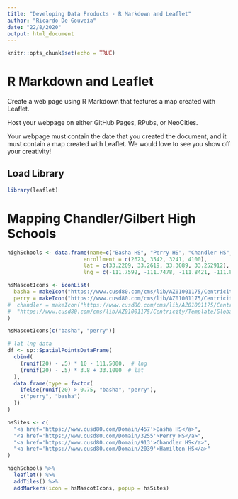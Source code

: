 ```yaml
---
title: "Developing Data Products - R Markdown and Leaflet"
author: "Ricardo De Gouveia"
date: "22/8/2020"
output: html_document
---
```


```r
knitr::opts_chunk$set(echo = TRUE)
```

# R Markdown and Leaflet


Create a web page using R Markdown that features a map created with Leaflet.

Host your webpage on either GitHub Pages, RPubs, or NeoCities.

Your webpage must contain the date that you created the document, and it must contain a map created with Leaflet. We would love to see you show off your creativity!

## Load Library

```r
library(leaflet)
```

# Mapping Chandler/Gilbert High Schools

```r
highSchools <- data.frame(name=c("Basha HS", "Perry HS", "Chandler HS", "Hamilton HS"),
                        enrollment = c(2623, 3542, 3241, 4100),
                        lat = c(33.2209, 33.2619, 33.3089, 33.252912),
                        lng = c(-111.7592, -111.7478, -111.8421, -111.842714))

hsMascotIcons <- iconList(
  basha = makeIcon("https://www.cusd80.com/cms/lib/AZ01001175/Centricity/Template/GlobalAssets/images///logos/bhs-logo.png", iconWidth = 31, iconHeight = 31),
  perry = makeIcon("https://www.cusd80.com/cms/lib/AZ01001175/Centricity/Template/GlobalAssets/images///logos/phs-logo.png", iconWidth = 31, iconHeight = 31)               
#  chandler = makeIcon("https://www.cusd80.com/cms/lib/AZ01001175/Centricity/Template/GlobalAsse#ts/images///logos/chs-logo.png", iconWidth = 31, iconHeight = 31)
#  "https://www.cusd80.com/cms/lib/AZ01001175/Centricity/Template/GlobalAsse#ts/images///logos/hhs-logo.png",
)

hsMascotIcons[c("basha", "perry")]
```

```r
# lat lng data
df <- sp::SpatialPointsDataFrame(
  cbind(
    (runif(20) - .5) * 10 - 111.5000,  # lng
    (runif(20) - .5) * 3.8 + 33.1000  # lat
  ),
  data.frame(type = factor(
    ifelse(runif(20) > 0.75, "basha", "perry"),
    c("perry", "basha")
  ))
)

hsSites <- c(
  "<a href='https://www.cusd80.com/Domain/457'>Basha HS</a>",
  "<a href='https://www.cusd80.com/Domain/3255'>Perry HS</a>",
  "<a href='https://www.cusd80.com/Domain/913'>Chandler HS</a>",
  "<a href='https://www.cusd80.com/Domain/2039'>Hamilton HS</a>"
)

highSchools %>%
  leaflet() %>%
  addTiles() %>%
  addMarkers(icon = hsMascotIcons, popup = hsSites)
```
